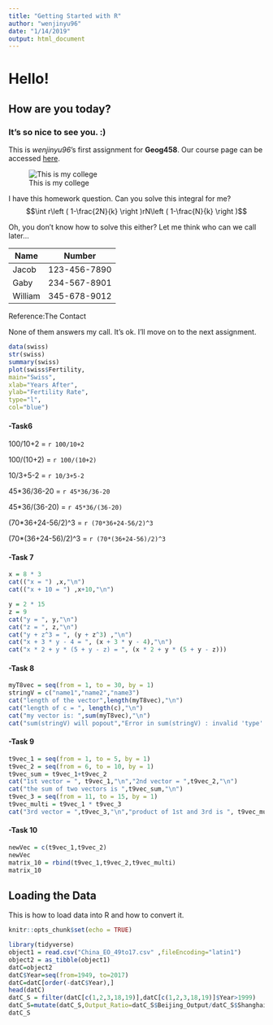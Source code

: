 ```yaml
---
title: "Getting Started with R"
author: "wenjinyu96"
date: "1/14/2019"
output: html_document
---
```



# Hello!
## How are you today?
### It's so nice to see you. :)

This is *wenjinyu96*'s first assignment for **Geog458**. Our course page can be accessed [here](https://canvas.uw.edu/courses/1269928).

![This is my college](https://s3-us-west-2.amazonaws.com/uw-s3-cdn/wp-content/uploads/sites/98/2014/09/07214435/Signature_Stacked_Purple_Hex.png)


I have this homework question. Can you solve this integral for me?  $$\int r\left ( 1-\frac{2N}{k} \right )rN\left ( 1-\frac{N}{k} \right )$$

Oh, you don't know how to solve this either?
Let me think who can we call later...

   Name| Number
-------|--------------
  Jacob| 123-456-7890
   Gaby| 234-567-8901
William| 345-678-9012 
Reference:The Contact


None of them answers my call. It's ok. I'll move on to the next assignment.


```r
data(swiss)
str(swiss)
summary(swiss)
plot(swiss$Fertility,
main="Swiss",
xlab="Years After",
ylab="Fertility Rate",
type="l",
col="blue")
```

#### -Task6

100/10+2 = `r 100/10+2`

100/(10+2) = `r 100/(10+2)`

10/3+5-2 = `r 10/3+5-2`

45*36/36-20 = `r 45*36/36-20`

45*36/(36-20) = `r 45*36/(36-20)`

(70*36+24-56/2)^3 = `r (70*36+24-56/2)^3`

(70*(36+24-56)/2)^3 = `r (70*(36+24-56)/2)^3`

#### -Task 7
```r
x = 8 * 3
cat(("x = ") ,x,"\n")
cat(("x + 10 = ") ,x+10,"\n")

y = 2 * 15
z = 9
cat("y = ", y,"\n")
cat("z = ", z,"\n")
cat("y + z^3 = ", (y + z^3) ,"\n")
cat("x + 3 * y - 4 = ", (x + 3 * y - 4),"\n")
cat("x * 2 + y * (5 + y - z) = ", (x * 2 + y * (5 + y - z)))
```
#### -Task 8
```r
myT8vec = seq(from = 1, to = 30, by = 1)
stringV = c("name1","name2","name3")
cat("length of the vector",length(myT8vec),"\n")
cat("length of c = ", length(c),"\n")
cat("my vector is: ",sum(myT8vec),"\n")
cat("sum(stringV) will popout","Error in sum(stringV) : invalid 'type' (character) of argument" )
```
#### -Task 9
```r
t9vec_1 = seq(from = 1, to = 5, by = 1)
t9vec_2 = seq(from = 6, to = 10, by = 1)
t9vec_sum = t9vec_1+t9vec_2
cat("1st vector = ", t9vec_1,"\n","2nd vector = ",t9vec_2,"\n")
cat("the sum of two vectors is ",t9vec_sum,"\n")
t9vec_3 = seq(from = 11, to = 15, by = 1)
t9vec_multi = t9vec_1 * t9vec_3
cat("3rd vector = ",t9vec_3,"\n","product of 1st and 3rd is ", t9vec_multi )
```

#### -Task 10
```r
newVec = c(t9vec_1,t9vec_2)
newVec
matrix_10 = rbind(t9vec_1,t9vec_2,t9vec_multi)
matrix_10
```

## Loading the Data

This is how to load data into R and how to convert it.

```r
knitr::opts_chunk$set(echo = TRUE)
```

```r
library(tidyverse)
object1 = read.csv("China_EO_49to17.csv" ,fileEncoding="latin1")
object2 = as_tibble(object1)
datC=object2
datC$Year=seq(from=1949, to=2017)
datC=datC[order(-datC$Year),]
head(datC)
datC_S = filter(datC[c(1,2,3,18,19)],datC[c(1,2,3,18,19)]$Year>1999)
datC_S=mutate(datC_S,Output_Ratio=datC_S$Beijing_Output/datC_S$Shanghai_Output)
datC_S
```